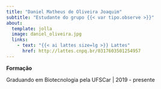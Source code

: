 ```yaml
---
title: "Daniel Matheus de Oliveira Joaquim"
subtitle: "Estudante do grupo {{< var tipo.observe >}}"
about:
  template: jolla
  image: daniel_oliveira.jpg
  links:
    - text: "{{< ai lattes size=lg >}} Lattes"
      href: http://lattes.cnpq.br/0317603501254957
---
```


**Formação**

Graduando em Biotecnologia pela UFSCar | 2019 - presente